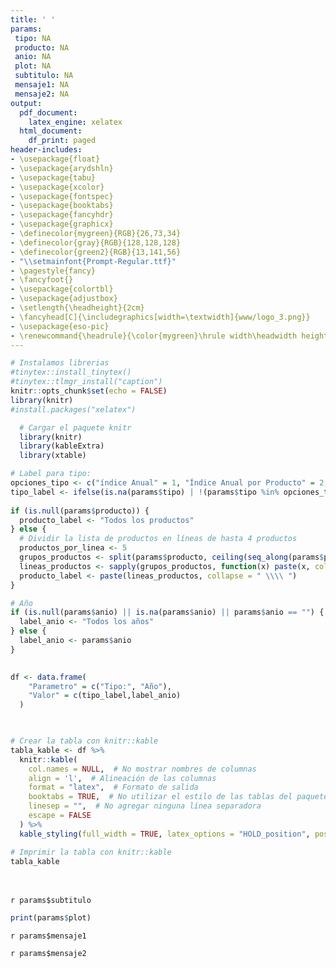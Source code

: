 ```yaml
---
title: ' '
params:
 tipo: NA
 producto: NA
 anio: NA
 plot: NA
 subtitulo: NA
 mensaje1: NA
 mensaje2: NA
output:
  pdf_document:
    latex_engine: xelatex
  html_document:
    df_print: paged
header-includes:
- \usepackage{float}
- \usepackage{arydshln}
- \usepackage{tabu}
- \usepackage{xcolor}
- \usepackage{fontspec}
- \usepackage{booktabs}  
- \usepackage{fancyhdr}
- \usepackage{graphicx}
- \definecolor{mygreen}{RGB}{26,73,34}
- \definecolor{gray}{RGB}{128,128,128}
- \definecolor{green2}{RGB}{13,141,56}
- "\\setmainfont{Prompt-Regular.ttf}"
- \pagestyle{fancy}
- \fancyfoot{} 
- \usepackage{colortbl}
- \usepackage{adjustbox}
- \setlength{\headheight}{2cm}
- \fancyhead[C]{\includegraphics[width=\textwidth]{www/logo_3.png}}
- \usepackage{eso-pic}
- \renewcommand{\headrule}{\color{mygreen}\hrule width\headwidth height\headrulewidth} 
---
```



```r
# Instalamos librerias
#tinytex::install_tinytex()
#tinytex::tlmgr_install("caption")
knitr::opts_chunk$set(echo = FALSE)
library(knitr)
#install.packages("xelatex")
```
<!-- Fecha -->
\begin{flushright}
\textcolor{gray}{Informe en línea generado el: `r format(Sys.Date(), "%d %B, %Y")`}
\end{flushright}
\section*{Parámetros con los cuales se generó el informe:}
```r
  # Cargar el paquete knitr
  library(knitr)
  library(kableExtra)
  library(xtable)

# Label para tipo: 
opciones_tipo <- c("índice Anual" = 1, "Índice Anual por Producto" = 2, "índice Mensual" = 3, "índice Mensual por Producto" = 4)
tipo_label <- ifelse(is.na(params$tipo) | !(params$tipo %in% opciones_tipo), "NA", names(opciones_tipo)[which(opciones_tipo == params$tipo)])
  
if (is.null(params$producto)) {
  producto_label <- "Todos los productos"
} else {
  # Dividir la lista de productos en líneas de hasta 4 productos
  productos_por_linea <- 5
  grupos_productos <- split(params$producto, ceiling(seq_along(params$producto) / productos_por_linea))
  lineas_productos <- sapply(grupos_productos, function(x) paste(x, collapse = ", "))
  producto_label <- paste(lineas_productos, collapse = " \\\\ ")
}

# Año
if (is.null(params$anio) || is.na(params$anio) || params$anio == "") {
  label_anio <- "Todos los años"
} else {
  label_anio <- params$anio
}

  
df <- data.frame(
    "Parametro" = c("Tipo:", "Año"),
    "Valor" = c(tipo_label,label_anio)
  )
  


# Crear la tabla con knitr::kable
tabla_kable <- df %>%
  knitr::kable(
    col.names = NULL,  # No mostrar nombres de columnas
    align = 'l',  # Alineación de las columnas
    format = "latex",  # Formato de salida
    booktabs = TRUE,  # No utilizar el estilo de las tablas del paquete booktabs
    linesep = "",  # No agregar ninguna línea separadora
    escape = FALSE
  ) %>%
  kable_styling(full_width = TRUE, latex_options = "HOLD_position", position = "left", bootstrap_options = "borderless")  # Estilo de la tabla con bordes blancos y cuadrícula completa

# Imprimir la tabla con knitr::kable
tabla_kable

```
<!-- Titulo del tablaro -->
\fontsize{14}{14} \selectfont \textcolor{mygreen}{índice de diversidad de destino de los alimentos}\
<!-- Subtitulo -->
\fontsize{12}{12} \selectfont \textcolor{green2}{Análisis de la variedad de territorios conectados por el flujo de alimentos desde Antioquia hacia otras plazas en SIPSA.}\
<!-- Subtitulo dinamico -->
\fontsize{10}{10} \selectfont `r params$subtitulo`\
```r
print(params$plot)
```
\fontsize{10}{10} \selectfont `r params$mensaje1`\

\fontsize{10}{10} \selectfont `r params$mensaje2`\

\fontsize{8}{8} \selectfont \textcolor{mygreen}{Fuente: Cálculos propios a partir de datos del Sistema de Información de Precios y Abastecimiento del Sector Agropecuario (SIPSA).}\newline
\fontsize{8}{8} \selectfont \textcolor{mygreen}{Este gráfico se calcula con base en índice de Herfindahl-Hirschman.}\newline
\fontsize{8}{8} \selectfont \textcolor{mygreen}{La fórmula del índice de Herfindahl-Hirschman es $IHH = \sum_{i=1}^{n} S_{i}^{2}$ donde $S_{i}$ es la participación que tiene cada municipio (origen) en el total de volumen de alimentos que ingresan.}\newline

\AddToShipoutPictureBG*{\includegraphics[width=\paperwidth,height=3cm,keepaspectratio]{www/logo_2.png}}
